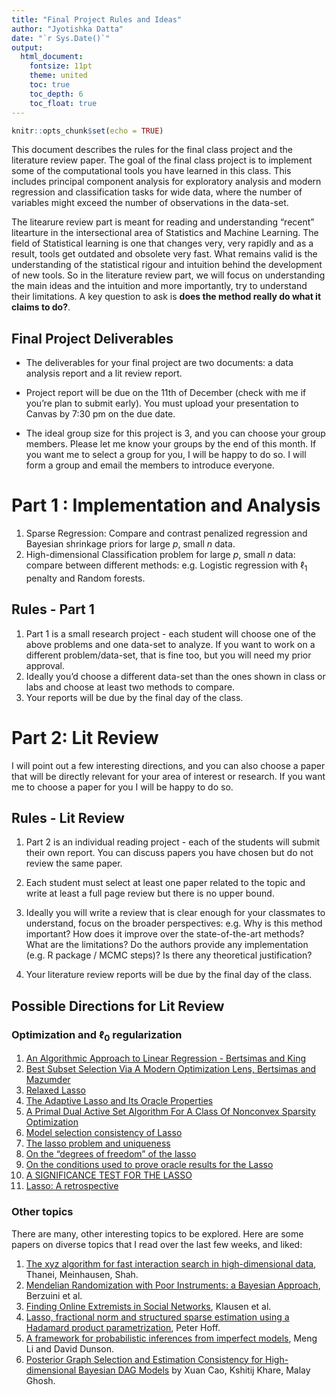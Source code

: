 ```yaml
---
title: "Final Project Rules and Ideas"
author: "Jyotishka Datta"
date: "`r Sys.Date()`"
output: 
  html_document:
    fontsize: 11pt
    theme: united
    toc: true
    toc_depth: 6
    toc_float: true
---
```


```r
knitr::opts_chunk$set(echo = TRUE)
```

This document describes the rules for the final class project and the literature review paper. The goal of the final class project is to implement some of the computational tools you have learned in this class. This includes principal component analysis for exploratory analysis and modern regression and classification tasks for wide data, where the number of variables might exceed the number of observations in the data-set. 

The litearure review part is meant for reading and understanding "recent" litearture in the intersectional area of Statistics and Machine Learning. The field of Statistical learning is one that changes very, very rapidly and as a result, tools get outdated and obsolete very fast. What remains valid is the understanding of the statistical rigour and intuition behind the development of new tools. So in the literature review part, we will focus on understanding the main ideas and the intuition and more importantly, try to understand their limitations. A key question to ask is __does the method really do what it claims to do?__. 

## Final Project Deliverables 

-  The deliverables for your final project are two documents: a data analysis report and a lit review report. 

-  Project report will be due on the 11th of December (check with me if you're plan to submit early). You must upload your presentation to Canvas by 7:30 pm on the due date. 

-  The ideal group size for this project is 3, and you can choose your group members. Please let me know your groups by the end of this month. If you want me to select a group for you, I will be happy to do so. I will form a group and email the members to introduce everyone. 

# Part 1 : Implementation and Analysis

1.  Sparse Regression: Compare and contrast penalized regression and Bayesian shrinkage priors for large $p$, small $n$ data.
2.  High-dimensional Classification problem for large $p$, small $n$ data: compare between different methods: e.g. Logistic regression with $\ell_1$ penalty and Random forests. 



## Rules - Part 1

1. Part 1 is a small research project - each student will choose one of the above problems and one data-set to analyze. If you want to work on a different problem/data-set, that is fine too, but you will need my prior approval. 
2. Ideally you'd choose a different data-set than the ones shown in class or labs and choose at least two methods to compare. 
3. Your reports will be due by the final day of the class. 


# Part 2: Lit Review

I will point out a few interesting directions, and you can also choose a paper that will be directly relevant for your area of interest or research. If you want me to choose a paper for you I will be happy to do so. 

<!-- 1. Network Inference (Graph partition / Stochastic Block Models etc.)  -->
<!-- 2. Efficient Inference for Bayesian MCMC.  -->
<!-- 3. Optimization and $\ell_0$ regularization.  -->
<!-- 4. Topic Modeling - Latent Dirichlet Allocation.  -->


## Rules - Lit Review 

1.  Part 2 is an individual reading project - each of the students will submit their own report. You can discuss papers you have chosen but do not review the same paper. 

2.  Each student must select at least one paper related to the topic and write at least a full page review but there is no upper bound.  

3.  Ideally you will write a review that is clear enough for your classmates to understand, focus on the broader perspectives: e.g. Why is this method important? How does it improve over the state-of-the-art methods? What are the limitations? Do the authors provide any implementation (e.g. R package / MCMC steps)? Is there any theoretical justification? 

4.  Your literature review reports will be due by the final day of the class. 

## Possible Directions for Lit Review

<!-- ### **Community Detection Resources** -->

<!-- 1. [Community detection and stochastic block models: recent developments](https://arxiv.org/pdf/1703.10146.pdf) -->
<!-- 2. [Original paper: Stochastic Block Models](http://www.stat.cmu.edu/~brian/780/bibliography/04%20Blockmodels/Holland%20-%201983%20-%20Stochastic%20blockmodels,%20first%20steps.pdf) -->
<!-- 3. [A. Clauset, M.E.J. Newman and C. Moore, - "Finding community structure in very large networks.", Physical Review E 70, 066111 (2004)](http://tuvalu.santafe.edu/~aaronc/courses/5352/fall2013/readings/Clauset_Newman_Moore_04_FindingCommunityStructureInVeryLargeNetworks.pdf). -->


<!-- ### **Efficient Bayesian Inference** -->

<!-- 1.  [Fast sampling with Gaussian scale mixture priors in high-dimensional regression, Chakrabarty, Bhattacharya, Mallick](https://academic.oup.com/biomet/article/103/4/985/2447851) -->
<!-- 2.  [GPU-accelerated Gibbs sampling, Terenin, Dong, Draper](https://arxiv.org/ftp/arxiv/papers/1608/1608.04329.pdf) -->
<!-- 3.  [Comment: A brief survey of the current state of play for Bayesian computation in data science at big-data scale](https://arxiv.org/pdf/1712.00849.pdf) -->


### **Optimization and $\ell_0$ regularization**

1.  [An Algorithmic Approach to Linear Regression - Bertsimas and King](https://pubsonline.informs.org/doi/pdf/10.1287/opre.2015.1436)
2.  [Best Subset Selection Via A Modern Optimization Lens, Bertsimas and Mazumder](https://projecteuclid.org/download/pdfview_1/euclid.aos/1458245736)
3.  [Relaxed Lasso](https://www.sciencedirect.com/science/article/pii/S0167947306004956)
4.  [The Adaptive Lasso and Its Oracle Properties](https://www.tandfonline.com/doi/abs/10.1198/016214506000000735)
5.  [A Primal Dual Active Set Algorithm For A Class Of Nonconvex Sparsity Optimization](http://citeseerx.ist.psu.edu/viewdoc/download?doi=10.1.1.740.9614&rep=rep1&type=pdf)
6.  [Model selection consistency of Lasso](https://www.jmlr.org/papers/volume7/zhao06a/zhao06a.pdf)
7.  [The lasso problem and uniqueness](https://projecteuclid.org/journals/electronic-journal-of-statistics/volume-7/issue-none/The-lasso-problem-and-uniqueness/10.1214/13-EJS815.full)
8.  [On the “degrees of freedom” of the lasso](https://projecteuclid.org/journals/annals-of-statistics/volume-35/issue-5/On-the-degrees-of-freedom-of-the-lasso/10.1214/009053607000000127.full)
9.  [On the conditions used to prove oracle results for the Lasso](https://projecteuclid.org/journals/electronic-journal-of-statistics/volume-3/issue-none/On-the-conditions-used-to-prove-oracle-results-for-the/10.1214/09-EJS506.full)
10. [A SIGNIFICANCE TEST FOR THE LASSO](https://www.ncbi.nlm.nih.gov/pmc/articles/PMC4285373/)
11. [Lasso: A retrospective](https://rss.onlinelibrary.wiley.com/doi/10.1111/j.1467-9868.2011.00771.x)

<!-- ### **Topic Modeling - Latent Dirichlet Allocation** -->

<!-- 1.  [Latent Dirichlet Allocation - Blei, Ng, Jordan](http://www.jmlr.org/papers/volume3/blei03a/blei03a.pdf) -->
<!-- 2.  [Introduction to Latent Dirichlet Allocation](http://blog.echen.me/2011/08/22/introduction-to-latent-dirichlet-allocation/) -->
<!-- 3.  [LDA Tutorial](http://obphio.us/pdfs/lda_tutorial.pdf) -->



### **Other topics**

There are many, other interesting topics to be explored. Here are some papers on diverse topics that I read over the last few weeks, and liked: 

1. [The xyz algorithm for fast interaction search in high-dimensional data](https://arxiv.org/pdf/1610.05108.pdf), Thanei, Meinhausen, Shah. 
2. [Mendelian Randomization with Poor Instruments: a Bayesian Approach](https://arxiv.org/pdf/1608.02990.pdf), Berzuini et al. 
3. [Finding Online Extremists in Social Networks](https://arxiv.org/pdf/1610.06242.pdf), Klausen et al. 
4. [Lasso, fractional norm and structured sparse estimation using a Hadamard product parametrization](https://arxiv.org/pdf/1611.00040.pdf), Peter Hoff. 
5. [A framework for probabilistic inferences from imperfect models](https://arxiv.org/pdf/1611.01241.pdf), Meng Li and David Dunson.
6. [Posterior Graph Selection and Estimation Consistency for High-dimensional Bayesian DAG Models](https://arxiv.org/pdf/1611.01205.pdf) by    Xuan Cao, Kshitij Khare, Malay Ghosh.


